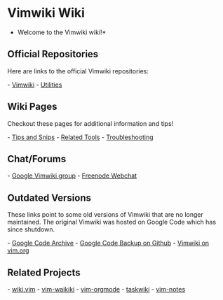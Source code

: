= Vimwiki Wiki =

*Welcome to the Vimwiki wiki!*

== Official Repositories ==

Here are links to the official Vimwiki repositories:

- [[https://github.com/vimwiki/vimwiki|Vimwiki]]
- [[https://github.com/vimwiki/utils|Utilities]]

== Wiki Pages ==

Checkout these pages for additional information and tips!

- [[Tips and Snips]]
- [[Related Tools]]
- [[Troubleshooting]]

== Chat/Forums ==

- [[https://groups.google.com/forum/#!forum/vimwiki|Google Vimwiki group]]
- [[https://webchat.freenode.net/?channels=#vimwiki|Freenode Webchat]]

== Outdated Versions ==

These links point to some old versions of Vimwiki that are no longer maintained.
The original Vimwiki was hosted on Google Code which has since shutdown.

- [[https://code.google.com/archive/p/vimwiki/|Google Code Archive]]
- [[https://github.com/vimwiki-backup/vimwiki|Google Code Backup on Github]]
- [[https://www.vim.org/scripts/script.php?script_id=2226|Vimwiki on vim.org]]

== Related Projects ==

- [[https://github.com/lervag/wiki.vim|wiki.vim]]
- [[https://github.com/fcpg/vim-waikiki|vim-waikiki]]
- [[https://github.com/jceb/vim-orgmode|vim-orgmode]]
- [[https://github.com/tbabej/taskwiki|taskwiki]]
- [[https://github.com/xolox/vim-notes|vim-notes]]
